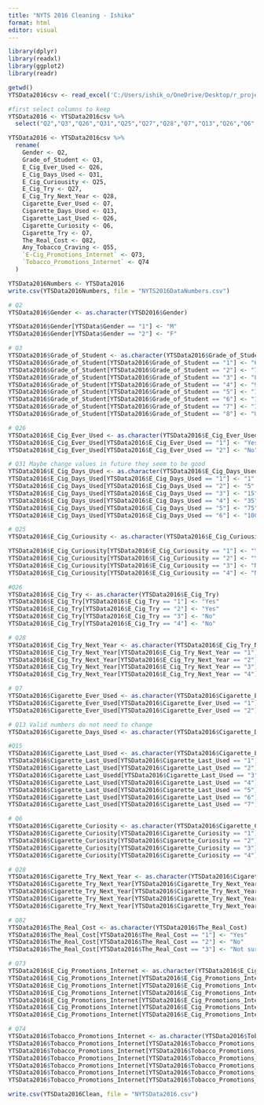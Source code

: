 ---
title: "NYTS 2016 Cleaning - Ishika"
format: html
editor: visual
---

```{r library}
library(dplyr)
library(readxl)
library(ggplot2)
library(readr)
```

```{r setup}
getwd()
YTSData2016csv <- read_excel('C:/Users/ishik_o/OneDrive/Desktop/r_projects/YTS16_18_21/nyts2016.xlsx')
```

```{r renamecol}
#first select columns to keep
YTSData2016 <- YTSData2016csv %>% 
  select("Q2","Q3","Q26","Q31","Q25","Q27","Q28","Q7","Q13","Q26","Q6","Q7","Q82","Q55","Q73","Q74") 

YTSData2016 <- YTSData2016csv %>%
  rename(
    Gender <- Q2,
    Grade_of_Student <- Q3,
    E_Cig_Ever_Used <- Q26,
    E_Cig_Days_Used <- Q31,
    E_Cig_Curiousity <- Q25,
    E_Cig_Try <- Q27,
    E_Cig_Try_Next_Year <- Q28,
    Cigarette_Ever_Used <- Q7,
    Cigarette_Days_Used <- Q13,
    Cigarette_Last_Used <- Q26,
    Cigarette_Curiosity <- Q6,
    Cigarette_Try <- Q7,
    The_Real_Cost <- Q82,
    Any_Tobacco_Craving <- Q55,
    `E-Cig_Promotions_Internet` <- Q73,
    `Tobacco_Promotions_Internet` <- Q74
  )
```

```{r Duplicating and saving new dataset}
YTSData2016Numbers <- YTSData2016
write.csv(YTSData2016Numbers, file = "NYTS2016DataNumbers.csv")
```

```{r clean values}
# Q2
YTSData2016$Gender <- as.character(YTSD2016$Gender)

YTSData2016$Gender[YTSData$Gender == "1"] <- "M"
YTSData2016$Gender[YTSData$Gender == "2"] <- "F"

# Q3
YTSData2016$Grade_of_Student <- as.character(YTSData2016$Grade_of_Student)
YTSData2016$Grade_of_Student[YTSData2016$Grade_of_Student == "1"] <- "6th"
YTSData2016$Grade_of_Student[YTSData2016$Grade_of_Student == "2"] <- "7th"
YTSData2016$Grade_of_Student[YTSData2016$Grade_of_Student == "3"] <- "8th"
YTSData2016$Grade_of_Student[YTSData2016$Grade_of_Student == "4"] <- "9th"
YTSData2016$Grade_of_Student[YTSData2016$Grade_of_Student == "5"] <- "10th"
YTSData2016$Grade_of_Student[YTSData2016$Grade_of_Student == "6"] <- "11th"
YTSData2016$Grade_of_Student[YTSData2016$Grade_of_Student == "7"] <- "12th"
YTSData2016$Grade_of_Student[YTSData2016$Grade_of_Student == "8"] <- "Unplaced"

# Q26
YTSData2016$E_Cig_Ever_Used <- as.character(YTSData2016$E_Cig_Ever_Used)
YTSData2016$E_Cig_Ever_Used[YTSData2016$E_Cig_Ever_Used == "1"] <- "Yes"
YTSData2016$E_Cig_Ever_Used[YTSData2016$E_Cig_Ever_Used == "2"] <- "No"

# Q31 Maybe change values in future they seem to be good
YTSData2016$E_Cig_Days_Used <- as.character(YTSData2016$E_Cig_Days_Used)
YTSData2016$E_Cig_Days_Used[YTSData2016$E_Cig_Days_Used == "1"] <- "1"
YTSData2016$E_Cig_Days_Used[YTSData2016$E_Cig_Days_Used == "2"] <- "5"
YTSData2016$E_Cig_Days_Used[YTSData2016$E_Cig_Days_Used == "3"] <- "15"
YTSData2016$E_Cig_Days_Used[YTSData2016$E_Cig_Days_Used == "4"] <- "35"
YTSData2016$E_Cig_Days_Used[YTSData2016$E_Cig_Days_Used == "5"] <- "75"
YTSData2016$E_Cig_Days_Used[YTSData2016$E_Cig_Days_Used == "6"] <- "100"

# Q25
YTSData2016$E_Cig_Curiousity <- as.character(YTSData2016$E_Cig_Curiousity)

YTSData2016$E_Cig_Curiousity[YTSData2016$E_Cig_Curiousity == "1"] <- "Yes"
YTSData2016$E_Cig_Curiousity[YTSData2016$E_Cig_Curiousity == "2"] <- "Yes"
YTSData2016$E_Cig_Curiousity[YTSData2016$E_Cig_Curiousity == "3"] <- "No"
YTSData2016$E_Cig_Curiousity[YTSData2016$E_Cig_Curiousity == "4"] <- "No"

#Q26
YTSData2016$E_Cig_Try <- as.character(YTSData2016$E_Cig_Try)
YTSData2016$E_Cig_Try[YTSData2016$E_Cig_Try == "1"] <- "Yes"
YTSData2016$E_Cig_Try[YTSData2016$E_Cig_Try == "2"] <- "Yes"
YTSData2016$E_Cig_Try[YTSData2016$E_Cig_Try == "3"] <- "No"
YTSData2016$E_Cig_Try[YTSData2016$E_Cig_Try == "4"] <- "No"

# Q28
YTSData2016$E_Cig_Try_Next_Year <- as.character(YTSData2016$E_Cig_Try_Next_Year)
YTSData2016$E_Cig_Try_Next_Year[YTSData2016$E_Cig_Try_Next_Year == "1"] <- "Yes"
YTSData2016$E_Cig_Try_Next_Year[YTSData2016$E_Cig_Try_Next_Year == "2"] <- "Yes"
YTSData2016$E_Cig_Try_Next_Year[YTSData2016$E_Cig_Try_Next_Year == "3"] <- "No"
YTSData2016$E_Cig_Try_Next_Year[YTSData2016$E_Cig_Try_Next_Year == "4"] <- "No"

# Q7
YTSData2016$Cigarette_Ever_Used <- as.character(YTSData2016$Cigarette_Ever_Used)
YTSData2016$Cigarette_Ever_Used[YTSData2016$Cigarette_Ever_Used == "1"] <- "Yes"
YTSData2016$Cigarette_Ever_Used[YTSData2016$Cigarette_Ever_Used == "2"] <- "No"

# Q13 Valid numbers do not need to change
YTSData2016$Cigarette_Days_Used <- as.character(YTSData2016$Cigarette_Days_Used)

#Q15
YTSData2016$Cigarette_Last_Used <- as.character(YTSData2016$Cigarette_Last_Used)
YTSData2016$Cigarette_Last_Used[YTSData2016$Cigarette_Last_Used == "1"]<-"Today"
YTSData2016$Cigarette_Last_Used[YTSData2016$Cigarette_Last_Used == "2"]<-"Last 7 Days"
YTSData2016$Cigarette_Last_Usedd[YTSData2016$Cigarette_Last_Used == "3"]<-"Last Month"
YTSData2016$Cigarette_Last_Used[YTSData2016$Cigarette_Last_Used == "4"]<-"Last 6 Months"
YTSData2016$Cigarette_Last_Used[YTSData2016$Cigarette_Last_Used == "5"]<-"Last Year"
YTSData2016$Cigarette_Last_Used[YTSData2016$Cigarette_Last_Used == "6"]<-"1-4 Years Ago"
YTSData2016$Cigarette_Last_Used[YTSData2016$Cigarette_Last_Used == "7"]<-"5 Years Ago"

# Q6
YTSData2016$Cigarette_Curiosity <- as.character(YTSData2016$Cigarette_Curiosity)
YTSData2016$Cigarette_Curiosity[YTSData2016$Cigarette_Curiosity == "1"] <- "Yes"
YTSData2016$Cigarette_Curiosity[YTSData2016$Cigarette_Curiosity == "2"] <- "Yes"
YTSData2016$Cigarette_Curiosity[YTSData2016$Cigarette_Curiosity == "3"] <- "No"
YTSData2016$Cigarette_Curiosity[YTSData2016$Cigarette_Curiosity == "4"] <- "No"

# Q28
YTSData2016$Cigarette_Try_Next_Year <- as.character(YTSData2016$Cigarette_Try_Next_Year)
YTSData2016$Cigarette_Try_Next_Year[YTSData2016$Cigarette_Try_Next_Year == "1"] <- "Yes"
YTSData2016$Cigarette_Try_Next_Year[YTSData2016$Cigarette_Try_Next_Year == "2"] <- "Yes"
YTSData2016$Cigarette_Try_Next_Year[YTSData2016$Cigarette_Try_Next_Year == "3"] <- "No"
YTSData2016$Cigarette_Try_Next_Year[YTSData2016$Cigarette_Try_Next_Year  == "4"] <- "No"

# Q82
YTSData2016$The_Real_Cost <- as.character(YTSData2016$The_Real_Cost)
YTSData2016$The_Real_Cost[YTSData2016$The_Real_Cost == "1"] <- "Yes"
YTSData2016$The_Real_Cost[YTSData2016$The_Real_Cost == "2"] <- "No"
YTSData2016$The_Real_Cost[YTSData2016$The_Real_Cost == "3"] <- "Not sure"

# Q73
YTSData2016$E_Cig_Promotions_Internet <- as.character(YTSData2016$E_Cig_Promotions_Internet)
YTSData2016$E_Cig_Promotions_Internet[YTSData2016$E_Cig_Promotions_Internet == "1"] <- "I do not use the internet"
YTSData2016$E_Cig_Promotions_Internet[YTSData2016$E_Cig_Promotions_Internet == "2"] <- "Never"
YTSData2016$E_Cig_Promotions_Internet[YTSData2016$E_Cig_Promotions_Internet == "3"] <- "Rarely"
YTSData2016$E_Cig_Promotions_Internet[YTSData2016$E_Cig_Promotions_Internet == "4"] <- "Sometimes"
YTSData2016$E_Cig_Promotions_Internet[YTSData2016$E_Cig_Promotions_Internet == "5"] <- "Most of the time"
YTSData2016$E_Cig_Promotions_Internet[YTSData2016$E_Cig_Promotions_Internet == "6"] <- "Always"

# Q74
YTSData2016$Tobacco_Promotions_Internet <- as.character(YTSData2016$Tobacco_Promotions_Internet)
YTSData2016$Tobacco_Promotions_Internet[YTSData2016$Tobacco_Promotions_Internet == "1"] <- "I do not use the internet"
YTSData2016$Tobacco_Promotions_Internet[YTSData2016$Tobacco_Promotions_Internet == "2"] <- "Never"
YTSData2016$Tobacco_Promotions_Internet[YTSData2016$Tobacco_Promotions_Internet == "3"] <- "Rarely"
YTSData2016$Tobacco_Promotions_Internet[YTSData2016$Tobacco_Promotions_Internet == "4"] <- "Sometimes"
YTSData2016$Tobacco_Promotions_Internet[YTSData2016$Tobacco_Promotions_Internet == "5"] <- "Most of the time"
YTSData2016$Tobacco_Promotions_Internet[YTSData2016$Tobacco_Promotions_Internet == "6"] <- "Always"
```

```{r move Dataset}
write.csv(YTSData2016Clean, file = "NYTSData2016.csv")
```

